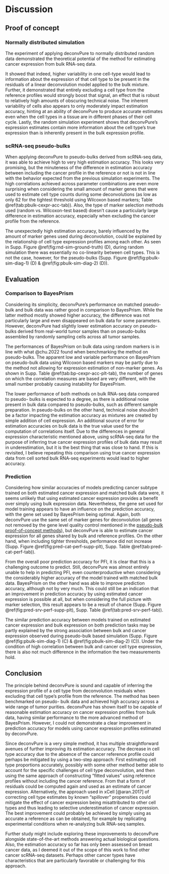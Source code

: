 # Discussion

## Proof of concept

### Normally distributed simulation

The experiment of applying deconvPure to normally distributed random data
demonstrated the theoretical potential of the method for estimating cancer
expression from bulk RNA-seq data.

It showed that indeed, higher variability in one cell-type would lead to
information about the expression of that cell type to be present in the
residuals of a linear deconvolution model applied to the bulk mixture. Further,
it demonstrated that entirely excluding a cell type from the reference profiles
would strongly boost that signal, an effect that is robust to relatively high
amounts of obscuring technical noise. The inherent variability of cells also
appears to only moderately impact estimation accuracy, hinting at an ability of
deconvPure to produce accurate estimates even when the cell types in a tissue
are in different phases of their cell cycle. Lastly, the random simulation
experiment shows that deconvPure's expression estimates contain more information
about the cell type's true expression than is inherently present in the bulk
expression profile.

### scRNA-seq pseudo-bulks

<!-- TODO Discuss relatively high variability for Wilcoxon markers. -->

When applying deconvPure to pseudo-bulks derived from scRNA-seq data, it was
able to achieve high to very high estimation accuracy. This looks very
promising, but the minuteness of the difference in estimation accuracy between
including the cancer profile in the reference or not is not in line with the
behavior expected from the previous simulation experiments. The high
correlations achieved across parameter combinations are even more surprising
when considering the small amount of marker genes that were used to estimate
cell type counts during some deconvolutions (as low as only 62 for the tightest
threshold using Wilcoxon based markers; Table \@ref(tab:pbulk-cexpr-acc-tab)).
Also, the type of marker selection methods used (random vs. Wilcoxon-test based)
doesn't cause a particularly large difference in estimation accuracy, especially
when excluding the cancer profile from the reference.

<!-- TODO Expand on why this leads to residuals correlating with cancer even
when including cancer profiles. -->

The unexpectedly high estimation accuracy, barely influenced by the amount of
marker genes used during deconvolution, could be explained by the relationship
of cell type expression profiles among each other. As seen in Supp. Figure
\@ref(fig:rnd-sim-ground-truth) (D), during random simulation there was
essentially no co-linearity between cell types. This is not the case, however,
for the pseudo-bulks (Supp. Figure \@ref(fig:pbulk-sim-diag-1) (D) &
\@ref(fig:pbulk-sim-diag-2) (D)).

<!-- TODO Discuss acc v prop relationship. -->


## Evaluation

### Comparison to BayesPrism

<!-- TODO Discuss low wilcoxon performance in more detail. -->

<!-- TODO Discuss lower deconvPure performance compared to random pseudo-bulks.
-->

Considering its simplicity, deconvPure's performance on matched pseudo-bulk and
bulk data was rather good in comparison to BayesPrism. While the latter method
mostly showed higher accuracy, the difference was not particularly large and
even disappeared on bulk data for some parameters. However, deconvPure had
slightly lower estimation accuracy on pseudo-bulks derived from real-world tumor
samples than on pseudo-bulks assembled by randomly sampling cells across all
tumor samples.

The performances of BayesPrism on bulk data using random markers is in line with
what @chu.2022 found when benchmarking the method on pseudo-bulks. The apparent
low and variable performance on BayesPrism on pseudo-bulk data using Wilcoxon
based markers may be partly due to the method not allowing for expression
estimation of non-marker genes. As shown in Supp. Table
\@ref(tab:bp-cexpr-acc-plt-tab), the number of genes on which the correlation
measures are based are very different, with the small number probably causing
instability for BayesPrism.

The lower performance of both methods on bulk RNA-seq data compared to pseudo-
bulks is expected to a degree, as there is additional noise present in bulk data
compared to pseudo-bulks, such as different sample preparation. In pseudo-bulks
on the other hand, technical noise shouldn't be a factor impacting the
estimation accuracy as mixtures are created by simple addition of cell
expression. An additional source of error for estimation accuracies on bulk data
is the true value used for the computation of correlations itself. Due to the
differences in general expression characteristic mentioned above, using
scRNA-seq data for the purpose of inferring true cancer expression profiles of
bulk data may result in underestimation, but it is the best thing that was close
to hand. If this is revisited, I believe repeating this comparison using true
cancer expression data from cell sorted bulk RNA-seq experiments would lead to
higher accuracy.

### Prediction

Considering how similar accuracies of models predicting cancer subtype trained
on both estimated cancer expression and matched bulk data were, it seems
unlikely that using estimated cancer expression provides a benefit over simply
using bulk expression data. Nevertheless, the gene set used for model training
appears to have an influence on the prediction accuracy, with the gene set used
by BayesPrism being optimal. Again, both deconvPure use the same set of marker
genes for deconvolution (all genes not removed by the gene level quality control
mentioned in the
[pseudo-bulk proof-of-concept methods](#scrna-seq-pseudo-bulks)), but deconvPure
is able to estimate cancer expression for all genes shared by bulk and reference
profiles. On the other hand, when including tighter thresholds, performance did
not increase (Supp. Figure \@ref(fig:pred-cat-perf-supp-plt), Supp. Table
\@ref(tab:pred-cat-perf-tab)).

From the overall poor prediction accuracy for PFI, it is clear that this is a
challenging outcome to predict. Still, deconvPure was almost entirely unable to
help in predicting PFI, even counterproductive when considering the considerably
higher accuracy of the model trained with matched bulk data. BayesPrism on the
other hand was able to improve prediction accuracy, although not by very much.
This could still be an indication that an improvement in prediction accuracy by
using estimated cancer expression is possible at all, but when considering the
full picture with marker selection, this result appears to be a result of chance
(Supp. Figure \@ref(fig:pred-srv-perf-supp-plt), Supp. Table
\@ref(tab:pred-srv-perf-tab)).

The similar prediction accuracy between models trained on estimated cancer
expression and bulk expression on both prediction tasks may be partly explained
by the strong association between bulk and cancer expression observed during
pseudo-bulk based simulation (Supp. Figure \@ref(fig:pbulk-sim-diag-1) (C) &
\@ref(fig:pbulk-sim-diag-2) (C)). Under the condition of high correlation
between bulk and cancer cell type expression, there is also not much difference
in the information the two measurements hold.

## Conclusion

The principle behind deconvPure is sound and capable of inferring the expression
profile of a cell type from deconvolution residuals when excluding that cell
type's profile from the reference. The method has been benchmarked on pseudo-
bulk data and achieved high accuracy across a wide range of tumor purities.
deconvPure has shown itself to be capable of reasonable estimation accuracy on
cancer expression profiles from bulk data, having similar performance to the
more advanced method of BayesPrism. However, I could not demonstrate a clear
improvement in prediction accuracy for models using cancer expression profiles
estimated by deconvPure.

Since deconvPure is a very simple method, it has multiple straightforward
avenues of further improving its estimation accuracy. The decrease in cell type
accuracy due to the absence of the cancer reference profile could perhaps be
mitigated by using a two-step approach: First estimating cell type proportions
accurately, possibly with some other method better able to account for the
specific challenges of cell type deconvolution, and then using the same approach
of constructing "fitted values" using reference profiles without including the
cancer reference. From that a form of residuals could be computed again and used
as an estimate of cancer expression. Alternatively, the approach used in xCell
[@aran.2017] of correcting cell type estimates by known "spillover" propensities
could mitigate the effect of cancer expression being misattributed to other cell
types and thus leading to selective underestimation of cancer expression. The
best improvement could probably be achieved by simply using as accurate a
reference as can be obtained, for example by replicating experimental conditions
when re-analyzing bulk RNA-seq samples.

Further study might include exploring these improvements to deconvPure alongside
state-of-the-art methods answering actual biological questions. Also, the
estimation accuracy so far has only been assessed on breast cancer data, as I
deemed it out of the scope of this work to find other cancer scRNA-seq datasets.
Perhaps other cancer types have characteristics that are particularly favorable
or challenging for this approach.
